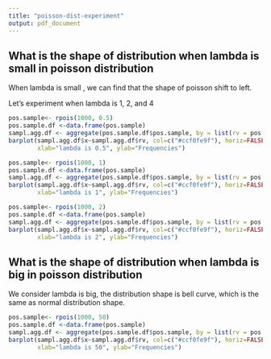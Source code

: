```yaml
---
title: "poisson-dist-experiment"
output: pdf_document
---
```


## What is the shape of distribution when lambda is small in poisson distribution

When lambda is small , we can find that the shape of poisson shift to left.

Let's experiment when lambda is 1, 2, and 4

```r
pos.sample<- rpois(1000, 0.5)
pos.sample.df <-data.frame(pos.sample)
sampl.agg.df <- aggregate(pos.sample.df$pos.sample, by = list(rv = pos.sample.df$pos.sample) , FUN = sum)
barplot(sampl.agg.df$x~sampl.agg.df$rv, col=c("#ccf0fe9f"), horiz=FALSE, cex.names=0.5, las=1, width=1, 
        xlab="lambda is 0.5", ylab="Frequencies")

pos.sample<- rpois(1000, 1)
pos.sample.df <-data.frame(pos.sample)
sampl.agg.df <- aggregate(pos.sample.df$pos.sample, by = list(rv = pos.sample.df$pos.sample) , FUN = sum)
barplot(sampl.agg.df$x~sampl.agg.df$rv, col=c("#ccf0fe9f"), horiz=FALSE, cex.names=0.5, las=1, width=1, 
        xlab="lambda is 1", ylab="Frequencies")

pos.sample<- rpois(1000, 2)
pos.sample.df <-data.frame(pos.sample)
sampl.agg.df <- aggregate(pos.sample.df$pos.sample, by = list(rv = pos.sample.df$pos.sample) , FUN = sum)
barplot(sampl.agg.df$x~sampl.agg.df$rv, col=c("#ccf0fe9f"), horiz=FALSE, cex.names=0.5, las=1, width=1, 
        xlab="lambda is 2", ylab="Frequencies")
```

## What is the shape of distribution when lambda is big in poisson distribution

We consider lambda is big, the distribution shape is bell curve, which is the same as normal distribution shape.

```r
pos.sample<- rpois(1000, 50)
pos.sample.df <-data.frame(pos.sample)
sampl.agg.df <- aggregate(pos.sample.df$pos.sample, by = list(rv = pos.sample.df$pos.sample) , FUN = sum)
barplot(sampl.agg.df$x~sampl.agg.df$rv, col=c("#ccf0fe9f"), horiz=FALSE, cex.names=0.5, las=1, width=1, 
        xlab="lambda is 50", ylab="Frequencies")
```
